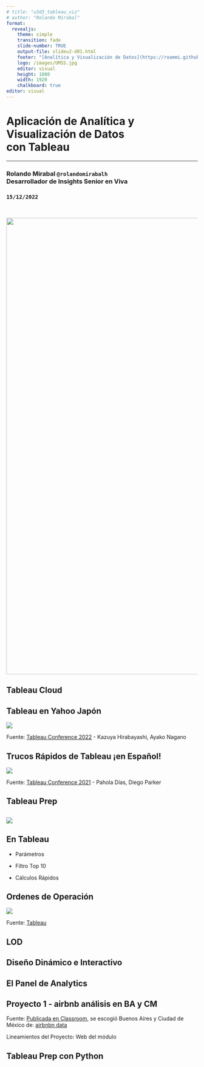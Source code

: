 ```yaml
---
# title: "u3d3_tableau_viz"
# author: "Rolando Mirabal"
format: 
  revealjs:
    theme: simple
    transition: fade
    slide-number: TRUE
    output-file: slideu2-d01.html
    footer: "[Analítica y Visualización de Datos](https://roammi.github.io/data_analytics_and_viz_module/)"
    logo: /images/UMSS.jpg
    editor: visual
    height: 1080
    width: 1920
    chalkboard: true
editor: visual
---
```


<h1>Aplicación de Analítica y <br>Visualización de Datos <br> con Tableau</h1>

<hr>

<h3>Rolando Mirabal `@rolandomirabalh`<br> Desarrollador de Insights Senior en Viva</h3>

<h3>`15/12/2022`</h3>

<br>

![](images/paste-215AEB45.png){.absolute top="200" left="650" width="1200"}

## Tableau Cloud

## Tableau en Yahoo Japón

![](images/paste-B1B5AB15.png)

Fuente: [Tableau Conference 2022](https://www.tableau.com/events/tc/2022/yahoo-japan-sukiruheruto-quansheyuanhetetafenxinoliwo-skill-belt-power-analytics#form-gate-content) - Kazuya Hirabayashi, Ayako Nagano

## **Trucos Rápidos de Tableau ¡en Español!**

![](images/paste-137720FE.png)

Fuente: [Tableau Conference 2021](https://www.tableau.com/events/tc/2021/trucos-rapidos-de-tableau-en-espanol-subtitled-english#form-gate-content) - Pahola Días, Diego Parker

## Tableau Prep

## ![](images/paste-A66C9338.png)

## En Tableau

-   Parámetros

-   Filtro Top 10

-   Cálculos Rápidos

## Ordenes de Operación

![](images/paste-F99F47B0.png)

Fuente: [Tableau](https://help.tableau.com/current/pro/desktop/es-es/order_of_operations.htm)

## LOD

## Diseño Dinámico e Interactivo

## El Panel de Analytics

## Proyecto 1 - airbnb análisis en BA y CM

Fuente: [Publicada en Classroom](https://classroom.google.com/c/NTM3NDk4NDY4NDU2/m/NTc4NjI1MTg5ODk2/details), se escogió Buenos Aíres y Ciudad de México de: [airbnbn data](http://insideairbnb.com/get-the-data/)

Lineamientos del Proyecto: Web del módulo

## Tableau Prep con Python
